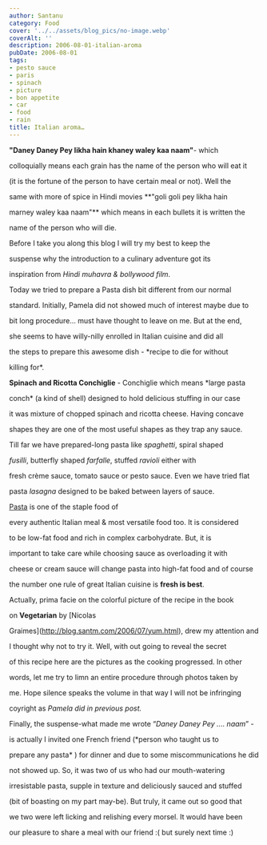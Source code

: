 ```yaml
---
author: Santanu
category: Food
cover: '../../assets/blog_pics/no-image.webp'
coverAlt: ''
description: 2006-08-01-italian-aroma
pubDate: 2006-08-01
tags:
- pesto sauce
- paris
- spinach
- picture
- bon appetite
- car
- food
- rain
title: Italian aroma…
---
```


**"Daney Daney Pey likha hain khaney waley kaa naam"**- which

colloquially means each grain has the name of the person who will eat it

(it is the fortune of the person to have certain meal or not). Well the

same with more of spice in Hindi movies **"goli goli pey likha hain

marney waley kaa naam"** which means in each bullets it is written the

name of the person who will die.



Before I take you along this blog I will try my best to keep the

suspense why the introduction to a culinary adventure got its

inspiration from *Hindi muhavra & bollywood film*.



Today we tried to prepare a Pasta dish bit different from our normal

standard. Initially, Pamela did not showed much of interest maybe due to

bit long procedure... must have thought to leave on me. But at the end,

she seems to have willy-nilly enrolled in Italian cuisine and did all

the steps to prepare this awesome dish - *recipe to die for without

killing for*.



**Spinach and Ricotta Conchiglie** - Conchiglie which means *large pasta

conch* (a kind of shell) designed to hold delicious stuffing in our case

it was mixture of chopped spinach and ricotta cheese. Having concave

shapes they are one of the most useful shapes as they trap any sauce.

Till far we have prepared-long pasta like *spaghetti*, spiral shaped

*fusilli*, butterfly shaped *farfalle*, stuffed *ravioli* either with

fresh crème sauce, tomato sauce or pesto sauce. Even we have tried flat

pasta *lasagna* designed to be baked between layers of sauce.



[Pasta](http://en.wikipedia.org/wiki/pasta) is one of the staple food of

every authentic Italian meal & most versatile food too. It is considered

to be low-fat food and rich in complex carbohydrate. But, it is

important to take care while choosing sauce as overloading it with

cheese or cream sauce will change pasta into high-fat food and of course

the number one rule of great Italian cuisine is **fresh is best**.



Actually, prima facie on the colorful picture of the recipe in the book

on **Vegetarian** by [Nicolas

Graimes](http://blog.santm.com/2006/07/yum.html), drew my attention and

I thought why not to try it. Well, with out going to reveal the secret

of this recipe here are the pictures as the cooking progressed. In other

words, let me try to limn an entire procedure through photos taken by

me. Hope silence speaks the volume in that way I will not be infringing

coyright as *Pamela did in previous post.*



Finally, the suspense-what made me wrote “*Daney Daney Pey .... naam*” -

is actually I invited one French friend (*person who taught us to

prepare any pasta* ) for dinner and due to some miscommunications he did

not showed up. So, it was two of us who had our mouth-watering

irresistable pasta, supple in texture and deliciously sauced and stuffed

(bit of boasting on my part may-be). But truly, it came out so good that

we two were left licking and relishing every morsel. It would have been

our pleasure to share a meal with our friend :( but surely next time :)